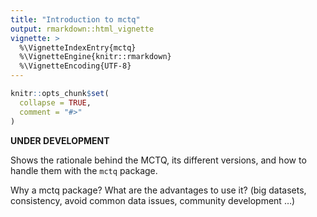 ```yaml
---
title: "Introduction to mctq"
output: rmarkdown::html_vignette
vignette: >
  %\VignetteIndexEntry{mctq}
  %\VignetteEngine{knitr::rmarkdown}
  %\VignetteEncoding{UTF-8}
---
```


```r
knitr::opts_chunk$set(
  collapse = TRUE,
  comment = "#>"
)
```

__UNDER DEVELOPMENT__

Shows the rationale behind the MCTQ, its different versions, and how to handle them with the `mctq` package.

Why a mctq package? What are the advantages to use it? (big datasets, consistency, avoid common data issues, community development ...)
